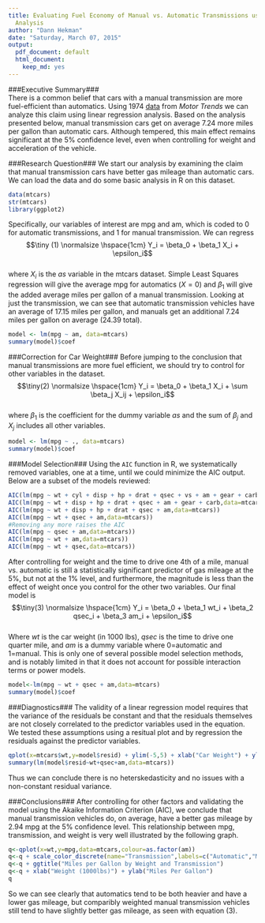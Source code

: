 ```yaml
---
title: Evaluating Fuel Economy of Manual vs. Automatic Transmissions using Regression
  Analysis
author: "Dann Hekman"
date: "Saturday, March 07, 2015"
output:
  pdf_document: default
  html_document:
    keep_md: yes
---
```


###Executive Summary###  
There is a common belief that cars with a manual transmission are more fuel-efficient than automatics. Using 1974 [data](https://stat.ethz.ch/R-manual/R-devel/library/datasets/html/mtcars.html) from *Motor Trends* we can analyze this claim using linear regression analysis. Based on the analysis presented below, manual transmission cars get on average 7.24 more miles per gallon than automatic cars. Although tempered, this main effect remains significant at the 5% confidence level, even when controlling for weight and acceleration of the vehicle. 

###Research Question###
We start our analysis by examining the claim that manual transmission cars have better gas mileage than automatic cars. We can load the data and do some basic analysis in R on this dataset. 
```r
data(mtcars)
str(mtcars)
library(ggplot2)
```  
Specifically, our variables of interest are mpg and am, which is coded to 0 for automatic transmissions, and 1 for manual transmission. 
We can regress  
$$\tiny (1) \normalsize \hspace{1cm} Y_i = \beta_0 + \beta_1 X_i + \epsilon_i$$  
where $X_i$ is the *as* variable in the mtcars dataset. Simple Least Squares regression will give the average mpg for automatics ($X = 0$) and $\beta_1$ will give the added average miles per gallon of a manual transmission. 
Looking at just the transmission, we can see that automatic transmission vehicles have an average of 17.15 miles per gallon, and manuals get an additional 7.24 miles per gallon on average (24.39 total).

```r
model <- lm(mpg ~ am, data=mtcars)
summary(model)$coef
```  

###Correction for Car Weight###
Before jumping to the conclusion that manual transmissions are more fuel efficient, we should try to control for other variables in the dataset. 
$$\tiny(2) \normalsize \hspace{1cm} Y_i = \beta_0 + \beta_1 X_i + \sum \beta_j X_ij + \epsilon_i$$  
where $\beta_1$ is the coefficient for the dummy variable *as* and the sum of $\beta_j$ and $X_j$ includes all other variables.   
```r
model <- lm(mpg ~ ., data=mtcars)
summary(model)$coef
```  
###Model Selection###
Using the `AIC` function in R, we systematically removed variables, one at a time, until we could minimize the AIC output. Below are a subset of the models reviewed:
```r
AIC(lm(mpg ~ wt + cyl + disp + hp + drat + qsec + vs + am + gear + carb,data=mtcars))
AIC(lm(mpg ~ wt + disp + hp + drat + qsec + am + gear + carb,data=mtcars))
AIC(lm(mpg ~ wt + disp + hp + drat + qsec + am,data=mtcars))
AIC(lm(mpg ~ wt + qsec + am,data=mtcars))
#Removing any more raises the AIC
AIC(lm(mpg ~ qsec + am,data=mtcars))
AIC(lm(mpg ~ wt + am,data=mtcars))
AIC(lm(mpg ~ wt + qsec,data=mtcars))
```
After controlling for weight and the time to drive one 4th of a mile, manual vs. automatic is still a statistically significant predictor of gas mileage at the 5%, but not at the 1% level, and furthermore, the magnitude is less than the effect of weight once you control for the other two variables. Our final model is 
$$\tiny(3) \normalsize \hspace{1cm} Y_i = \beta_0 + \beta_1 wt_i + \beta_2 qsec_i + \beta_3 am_i + \epsilon_i$$  
Where *wt* is the car weight (in 1000 lbs), *qsec* is the time to drive one quarter mile, and *am* is a dummy variable where 0=automatic and 1=manual. This is only one of several possible model selection methods, and is notably limited in that it does not account for possible interaction terms or power models.   
```r
model<-lm(mpg ~ wt + qsec + am,data=mtcars)
summary(model)$coef
```
###Diagnostics###
The validity of a linear regression model requires that the variance of the residuals be constant and that the residuals themselves are not closely correlated to the predictor variables used in the equation. We tested these assumptions using a resitual plot and by regression the residuals against the predictor variables.  
```r
qplot(x=mtcars$wt,y=model$resid) + ylim(-5,5) + xlab("Car Weight") + ylab("Residual") + ggtitle("Residual Plot for Regression Equation (3)")
summary(lm(model$resid~wt+qsec+am,data=mtcars))
```
Thus we can conclude there is no heterskedasticity and no issues with a non-constant residual variance. 

###Conclusions###
After controlling for other factors and validating the model using the Akaike Information Criterion (AIC), we conclude that manual transmission vehicles do, on average, have a better gas mileage by 2.94 mpg at the 5% confidence level. This relationship between mpg, transmission, and weight is very well illustrated by the following graph.

```r
q<-qplot(x=wt,y=mpg,data=mtcars,colour=as.factor(am))
q<-q + scale_color_discrete(name="Transmission",labels=c("Automatic","Manual"))
q<-q + ggtitle("Miles per Gallon by Weight and Transmission")
q<-q + xlab("Weight (1000lbs)") + ylab("Miles Per Gallon")
q
```  

So we can see clearly that automatics tend to be both heavier and have a lower gas mileage, but comparibly weighted manual transmission vehicles still tend to have slightly better gas mileage, as seen with equation (3). 
